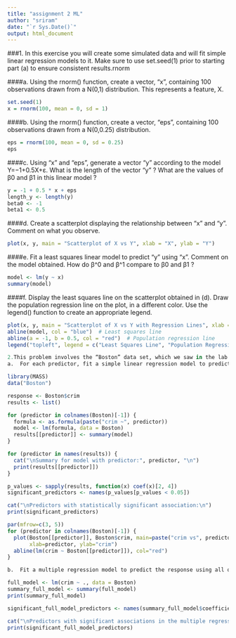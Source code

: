 ---
title: "assignment 2 ML"
author: "sriram"
date: "`r Sys.Date()`"
output: html_document
---

###1. In this exercise you will create some simulated data and will fit simple linear regression models to it. Make sure to use set.seed(1) prior to starting part (a) to ensure consistent results.rnorm

####a.	Using the rnorm() function, create a vector, “x”, containing 100 observations drawn from a N(0,1) distribution. This represents a feature, X.
```{r}
set.seed(1)
x = rnorm(100, mean = 0, sd = 1)
```

####b.	Using the rnorm() function, create a vector, “eps”, containing 100 observations drawn from a N(0,0.25) distribution.

```{r}
eps = rnorm(100, mean = 0, sd = 0.25)
eps
```

####c.	Using “x” and “eps”, generate a vector “y” according to the model
Y=−1+0.5X+ε.
What is the length of the vector “y” ? What are the values of β0 and β1 in this linear model ?

```{r}
y = -1 + 0.5 * x + eps
length_y <- length(y)
beta0 <- -1
beta1 <- 0.5
```


####d.	Create a scatterplot displaying the relationship between “x” and “y”. Comment on what you observe.

```{r}
plot(x, y, main = "Scatterplot of X vs Y", xlab = "X", ylab = "Y")
```

####e.	Fit a least squares linear model to predict “y” using “x”. Comment on the model obtained. How do β^0 and β^1 compare to β0 and β1 ?

```{r}
model <- lm(y ~ x)
summary(model)
```

####f.	Display the least squares line on the scatterplot obtained in (d). Draw the population regression line on the plot, in a different color. Use the legend() function to create an appropriate legend.

```{r}
plot(x, y, main = "Scatterplot of X vs Y with Regression Lines", xlab = "X", ylab = "Y")
abline(model, col = "blue")  # Least squares line
abline(a = -1, b = 0.5, col = "red")  # Population regression line
legend("topleft", legend = c("Least Squares Line", "Population Regression Line"), col = c("blue", "red"), lty = 1)


```





```{r}
2.This problem involves the “Boston” data set, which we saw in the lab for this chapter. We will now try to predict per capita crime rate using the other variables in this data set. In other words, per capita crime rate is the response, and the other variables are the predictors.
a.	For each predictor, fit a simple linear regression model to predict the response. Describe your results. In which of the models is there a statistically significant association between the predictor and the response ? Create some plots to back up your assertions.

```


```{r}
library(MASS)
data("Boston")
```
```{r}
response <- Boston$crim
results <- list()

for (predictor in colnames(Boston)[-1]) {
  formula <- as.formula(paste("crim ~", predictor))
  model <- lm(formula, data = Boston)
  results[[predictor]] <- summary(model)
}
```
```{r}
for (predictor in names(results)) {
  cat("\nSummary for model with predictor:", predictor, "\n")
  print(results[[predictor]])
}

p_values <- sapply(results, function(x) coef(x)[2, 4])
significant_predictors <- names(p_values[p_values < 0.05])

cat("\nPredictors with statistically significant association:\n")
print(significant_predictors)
```
```{r}
par(mfrow=c(3, 5))
for (predictor in colnames(Boston)[-1]) {
  plot(Boston[[predictor]], Boston$crim, main=paste("crim vs", predictor),
       xlab=predictor, ylab="crim")
  abline(lm(crim ~ Boston[[predictor]]), col="red")
}
```
```{r}
b.	Fit a multiple regression model to predict the response using all of the predictors. Describe your results. For which predictors can we reject the null hypothesis H0:βj=0 ?
```

```{r}
full_model <- lm(crim ~ ., data = Boston)
summary_full_model <- summary(full_model)
print(summary_full_model)

significant_full_model_predictors <- names(summary_full_model$coefficients[summary_full_model$coefficients[, 4] < 0.05, 4])

cat("\nPredictors with significant associations in the multiple regression model:\n")
print(significant_full_model_predictors)
```

